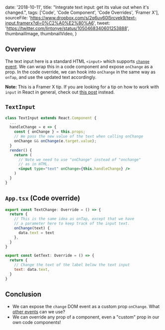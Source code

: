 

  date: '2018-10-11',
  title: "Integrate text input: get its value out when it's changed.",
  tags: ['Code', 'Code Component', 'Code Overrides', 'Framer X'],
  sourceFile:
    'https://www.dropbox.com/s/2q6uv60l5rcvek9/text-input.framerx?dl=0%C2%A0%E2%80%A6',
  tweet: 'https://twitter.com/lintonye/status/1050468340601253888',
  thumbnailImage,
  thumbnailVideo,
}


## Overview

The text input here is a standard HTML `<input>` which supports [`change` event](https://developer.mozilla.org/en-US/docs/Web/Events/change). We can wrap this in a code component and expose `onChange` as a prop. In the code override, we can hook into `onChange` in the same way as `onTap`, and use the updated text accordingly.

**Note:** This is a Framer X tip. If you are looking for a tip on how to work with `input` in React in general, check out [this post](/2020/03/31/react-mental-models-working-with-input) instead.

## `TextInput`

```jsx
class TextInput extends React.Component {
  ...
  handleChange = e => {
    const { onChange } = this.props;
    // We pass the new value of the text when calling onChange
    onChange && onChange(e.target.value);
  }
  render() {
    return (
      // Note we need to use "onChange" instead of "onchange"
      // as in HTML.
      <input type="text" onChange={this.handleChange} />
    )
  }
}
```

## `App.tsx` (Code override)

```jsx
export const TextChange: Override = () => {
  return {
    // This is the same idea as onTap, except that we have
    // a parameter here to keep track of the input text.
    onChange(text) {
      data.text = text
    },
  }
}

export const GetText: Override = () => {
  return {
    // Change the text of the label below the text input
    text: data.text,
  }
}
```

## Conclusion

- We can expose the `change` DOM event as a custom prop `onChange`. What [other events](https://developer.mozilla.org/en-US/docs/Web/Events) can we use?
- We can override any prop of a component, even a "custom" prop in our own code components!
